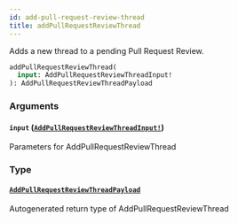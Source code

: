 ```yaml
---
id: add-pull-request-review-thread
title: addPullRequestReviewThread
---
```


Adds a new thread to a pending Pull Request Review.

```graphql
addPullRequestReviewThread(
  input: AddPullRequestReviewThreadInput!
): AddPullRequestReviewThreadPayload

```

### Arguments

#### `input` ([`AddPullRequestReviewThreadInput!`](/docs/api/inputs/add-pull-request-review-thread-input))

Parameters for AddPullRequestReviewThread

### Type

#### [`AddPullRequestReviewThreadPayload`](/docs/api/objects/add-pull-request-review-thread-payload)

Autogenerated return type of AddPullRequestReviewThread
